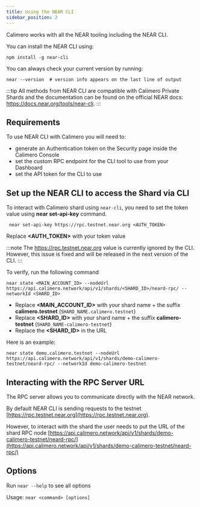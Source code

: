 ```yaml
---
title: Using the NEAR CLI
sidebar_position: 2
---
```


Calimero works with all the NEAR tooling including the NEAR CLI. 

You can install the NEAR CLI using: 

```
npm install -g near-cli
```

You can always check your current version by running:

```
near --version  # version info appears on the last line of output
```

:::tip
All methods from NEAR CLI are compatible with Calimero Private Shards and the documentation can be found on the official NEAR docs: https://docs.near.org/tools/near-cli.
:::

## Requirements

To use NEAR CLI with Calimero you will need to:
- generate an Authentication token on the Security page inside the Calimero Console
- set the custom RPC endpoint for the CLI tool to use from your Dashboard
- set the API token for the CLI to use

## Set up the NEAR CLI to access the Shard via CLI

To interact with Calimero shard using `near-cli`, you need to set the token value using **near set-api-key** command. 

```
 near set-api-key https://rpc.testnet.near.org <AUTH_TOKEN>   
```
Replace **<AUTH_TOKEN>** with your token value 

:::note
The https://rpc.testnet.near.org value is currently ignored by the CLI. However, this issue is fixed and will be released in the next version of the CLI.
:::

To verify, run the following command

```
near state <MAIN_ACCOUNT_ID> --nodeUrl https://api.calimero.network/api/v1/shards/<SHARD_ID>/neard-rpc/ --networkId <SHARD_ID>
```

- Replace **<MAIN_ACCOUNT_ID>** with your shard name + the suffix **calimero.testnet** (`SHARD_NAME.calimero.testnet`)
- Replace **<SHARD_ID>** with your shard name + the suffix **calimero-testnet** (`SHARD_NAME-calimero-testnet`)
- Replace the **<SHARD_ID>** in the URL

Here is an example:

```
near state demo.calimero.testnet --nodeUrl https://api.calimero.network/api/v1/shards/demo-calimero-testnet/neard-rpc/ --networkId demo-calimero-testnet
```

## Interacting with the RPC Server URL

The RPC server allows you to communicate directly with the NEAR network. 

By default NEAR CLI is sending requests to the testnet [https://rpc.testnet.near.org](https://rpc.testnet.near.org). 

However, to interact with the shard the user needs to put the URL of the shard RPC node [https://api.calimero.network/api/v1/shards/demo-calimero-testnet/neard-rpc/](https://api.calimero.network/api/v1/shards/demo-calimero-testnet/neard-rpc/)

## Options
Run `near --help` to see all options

Usage: `near <command> [options]`

